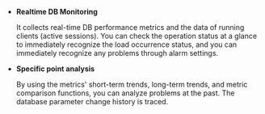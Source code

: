 -   **Realtime DB Monitoring**

    It collects real-time DB performance metrics and the data of running clients (active sessions). You can check the operation status at a glance to immediately recognize the load occurrence status, and you can immediately recognize any problems through alarm settings. 

-   **Specific point analysis**

    By using the metrics' short-term trends, long-term trends, and metric comparison functions, you can analyze problems at the past. The database parameter change history is traced.
